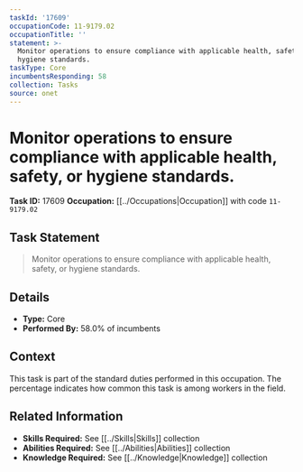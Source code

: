 ```yaml
---
taskId: '17609'
occupationCode: 11-9179.02
occupationTitle: ''
statement: >-
  Monitor operations to ensure compliance with applicable health, safety, or
  hygiene standards.
taskType: Core
incumbentsResponding: 58
collection: Tasks
source: onet
---
```

# Monitor operations to ensure compliance with applicable health, safety, or hygiene standards.

**Task ID:** 17609
**Occupation:** [[../Occupations|Occupation]] with code `11-9179.02`

## Task Statement

> Monitor operations to ensure compliance with applicable health, safety, or hygiene standards.

## Details

- **Type:** Core
- **Performed By:** 58.0% of incumbents

## Context

This task is part of the standard duties performed in this occupation. The percentage indicates how common this task is among workers in the field.

## Related Information

- **Skills Required:** See [[../Skills|Skills]] collection
- **Abilities Required:** See [[../Abilities|Abilities]] collection
- **Knowledge Required:** See [[../Knowledge|Knowledge]] collection
